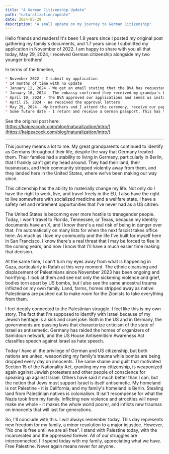 ```yaml
---
title: "A German Citizenship Update"
path: "naturalization/update"
date: 2024-05-29
description: "A small update on my journey to German Citizenship"
---
```


Hello friends and readers! It's been 1.9 years since I posted my original post gathering my family's documents, and 1.7 years since I submitted my application in November of 2022. I am happy to share with you all that today, May 29, 2024, I received German citizenship alongside my two younger brothers!

In terms of the timeline,

```md
* November 2022 - I submit my application
* 14 months of time with no update
* January 12, 2024 - We get an email stating that the BVA has requested my maternal grandfather's original birth certificate. The certified copy from Chicago was inadequate.
* January 16, 2024 - The embassy confirmed they received my grandpa's birth certificate and certified it for the BVA
* April 19, 2024 - The BVA approved our applications and sends us instructions for how to receive citizenship through the embassy
* April 25, 2024 - We received the approval letters
* May 29, 2024 - My brothers and I attend the ceremony, receive our papers and become German citizens! (My Mom will have to make her own appointment because she is traveling)
* Some future date - I return and receive a German passport. This has to be a separate step.
```

See the original post here: [https://kaipeacock.com/blog/naturalization/intro/](https://kaipeacock.com/blog/naturalization/intro/)

---

This journey means a lot to me. My great grandparents continued to identify as Germans throughout their life, despite the way that Germany treated them. Their familes had a stability to living in Germany, particularly in Berlin, that I frankly can't get my head around. They had their land, their businesses, and their community stripped violently away from them, and they landed here in the United States, where we've been making our way since.

This citizenship has the ability to materially change my life. Not only do I have the right to work, live, and travel freely in the EU, I also have the right to live somewhere with socialized medicine and a wellfare state. I have a safety net and retirement opportunities that I've never had as a US citizen.

The United States is becoming ever more hostile to transgender people. Today, I won't travel to Florida, Tennessee, or Texas, because my identity documents have an X, and I know there's a real risk of being in danger over that. I'm automatically on many lists for when the next fascist takes office here. As much as I love my community and the life I've built for myself here in San Francisco, I know there's a real threat that I may be forced to flee in the coming years, and now I know that I'll have a much easier time making that decision.

At the same time, I can't turn my eyes away from what is happening in Gaza, particularly in Rafah at this very moment. The ethnic cleansing and displacement of Palestinians since November 2023 has been ongoing and horrifying. I look at them and see not only the sickening violence and grief, bodies torn apart by US bombs, but I also see the same ancestral trauma inflicted on my own family. Land, farms, homes stripped away as native Palestinians are pushed out to make room for the Zionists to take everything from them.

I feel deeply connected to the Palestinian struggle. I feel like this is my own story. The fact that I'm supposed to identify with Israel because of my Jewish heritage is a sick and cruel joke. Both in the US and in Germany, the governments are passing laws that characterize criticism of the state of Israel as antisemetic. Germany has raided the homes of organizers of Samidoun network, and the US House Antisemitism Awareness Act classifies speech against Israel as hate speech.

Today I have all the privilege of German and US citizenship, but both nations are united, weaponizing my family's trauma while bombs are being dropped every day on innocents. The same shame and guilt that motivated Section 15 of the Nationality Act, granting my my citizenship, is weaponized again against Jewish protesters and other people of conscience for speaking up against Israel. Others have said it much better than I can, but the notion that Jews must support Israel is itself antisemetic. My homeland is not Palestine - it is California, and my family's homeland is Berlin. Stealing land from Palestinian natives is colonialism. It isn't recompense for what the Nazis took from my family. Inflicting new violence and atrocities will never make me whole - it makes the whole world poorer, and inflicts new traumas on innocents that will last for generations.

So, I'll conclude with this. I will always remember today. This day represents new freedom for my family, a minor resolution to a major injustice. However, "No one is free until we are all free". I stand with Palestine today, with the incarcerated and the oppressed forever. All of our struggles are interconnected. I'll spend today with my family, appreciating what we have. Free Palestine. Never again means never for anyone.
